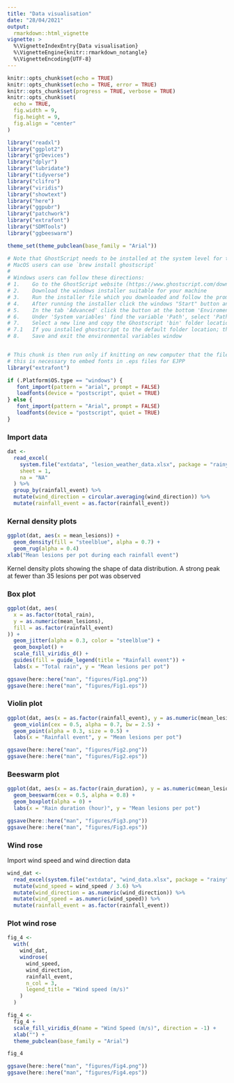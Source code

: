 ```yaml
---
title: "Data visualisation"
date: "28/04/2021"
output:
  rmarkdown::html_vignette
vignette: >
  %\VignetteIndexEntry{Data visualisation}
  %\VignetteEngine{knitr::rmarkdown_notangle}
  %\VignetteEncoding{UTF-8}
---
```


```r
knitr::opts_chunk$set(echo = TRUE)
knitr::opts_chunk$set(echo = TRUE, error = TRUE)
knitr::opts_chunk$set(progress = TRUE, verbose = TRUE)
knitr::opts_chunk$set(
  echo = TRUE,
  fig.width = 9,
  fig.height = 9,
  fig.align = "center"
)
```

```r
library("readxl")
library("ggplot2")
library("grDevices")
library("dplyr")
library("lubridate")
library("tidyverse")
library("clifro")
library("viridis")
library("showtext")
library("here")
library("ggpubr")
library("patchwork")
library("extrafont")
library("SDMTools")
library("ggbeeswarm")

theme_set(theme_pubclean(base_family = "Arial"))
```

```r
# Note that GhostScript needs to be installed at the system level for the PS files to be generated.
# MacOS users can use `brew install ghostscript`
# 
# Windows users can follow these directions:
# 1.	Go to the GhostScript website (https://www.ghostscript.com/download/gsdnld.html)
# 2.	Download the windows installer suitable for your machine
# 3.	Run the installer file which you downloaded and follow the prompts
# 4.	After running the installer click the windows "Start" button and type "Edit environment variables for your account" and open
# 5.	In the tab 'Advanced' click the button at the bottom 'Enviroment Variables...'
# 6.	Under 'System variables' find the variable 'Path', select 'Path' and click the 'Edit' button
# 7. 	Select a new line and copy the Ghostscript 'bin' folder location into the field.
# 7.1	If you installed ghostscript to the default folder location; then the folder location will likely be "C:\Program Files\gs\gs9.52\bin", the version number (9.52) may differ.
# 8.	Save and exit the environmental variables window


# This chunk is then run only if knitting on new computer that the files have not been generated on
# this is necessary to embed fonts in .eps files for EJPP
library("extrafont")

if (.Platform$OS.type == "windows") {
   font_import(pattern = "arial", prompt = FALSE)
   loadfonts(device = "postscript", quiet = TRUE)
} else {
   font_import(pattern = "Arial", prompt = FALSE)
   loadfonts(device = "postscript", quiet = TRUE)
}
```


### Import data 

```r
dat <-
  read_excel(
    system.file("extdata", "lesion_weather_data.xlsx", package = "rainy"),
    sheet = 1,
    na = "NA"
  ) %>%
  group_by(rainfall_event) %>%
  mutate(wind_direction = circular.averaging(wind_direction)) %>%
  mutate(rainfall_event = as.factor(rainfall_event))

```

### Kernal density plots

```r
ggplot(dat, aes(x = mean_lesions)) +
  geom_density(fill = "steelblue", alpha = 0.7) +
  geom_rug(alpha = 0.4)
xlab("Mean lesions per pot during each rainfall event")
```

Kernel density plots showing the shape of data distribution.
A strong peak at fewer than 35 lesions per pot was observed

### Box plot

```r
ggplot(dat, aes(
  x = as.factor(total_rain),
  y = as.numeric(mean_lesions),
  fill = as.factor(rainfall_event)
)) +
  geom_jitter(alpha = 0.3, color = "steelblue") +
  geom_boxplot() +
  scale_fill_viridis_d() +
  guides(fill = guide_legend(title = "Rainfall event")) +
  labs(x = "Total rain", y = "Mean lesions per pot")

```


```r
ggsave(here::here("man", "figures/Fig1.png"))
ggsave(here::here("man", "figures/Fig1.eps"))
```


### Violin plot 

```r
ggplot(dat, aes(x = as.factor(rainfall_event), y = as.numeric(mean_lesions))) +
  geom_violin(cex = 0.5, alpha = 0.7, bw = 2.5) +
  geom_point(alpha = 0.3, size = 0.5) +
  labs(x = "Rainfall event", y = "Mean lesions per pot")

```

```r
ggsave(here::here("man", "figures/Fig2.png"))
ggsave(here::here("man", "figures/Fig2.eps"))

```


### Beeswarm plot

```r
ggplot(dat, aes(x = as.factor(rain_duration), y = as.numeric(mean_lesions))) +
  geom_beeswarm(cex = 0.5, alpha = 0.8) +
  geom_boxplot(alpha = 0) +
  labs(x = "Rain duration (hour)", y = "Mean lesions per pot")

```

```r
ggsave(here::here("man", "figures/Fig3.png"))
ggsave(here::here("man", "figures/Fig3.eps"))
```

### Wind rose

Import wind speed and wind direction data
```r
wind_dat <-
  read_excel(system.file("extdata", "wind_data.xlsx", package = "rainy")) %>%
  mutate(wind_speed = wind_speed / 3.6) %>%
  mutate(wind_direction = as.numeric(wind_direction)) %>%
  mutate(wind_speed = as.numeric(wind_speed)) %>%
  mutate(rainfall_event = as.factor(rainfall_event))

```

### Plot wind rose

```r
fig_4 <-
  with(
    wind_dat,
    windrose(
      wind_speed,
      wind_direction,
      rainfall_event,
      n_col = 3,
      legend_title = "Wind speed (m/s)"
    )
  )

fig_4 <-
  fig_4 +
  scale_fill_viridis_d(name = "Wind Speed (m/s)", direction = -1) +
  xlab("") +
  theme_pubclean(base_family = "Arial")

fig_4

```


```r
ggsave(here::here("man", "figures/Fig4.png"))
ggsave(here::here("man", "figures/Fig4.eps"))
```



